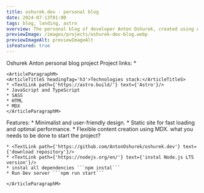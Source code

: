 ```yaml
---
title: oshurek.dev - personal blog
date: 2024-07-13T01:00
tags: blog, landing, astro
overview: The personal blog of developer Anton Oshurek, created using Astro. The project is a platform for publishing articles and notes on programming and technology.
previewImage: /images/projects/oshurek-dev-blog.webp
previewImageAlt: previewImageAlt
isFeatured: true
---
```



<ContentPart>
	<ArticleTitleL headingTag='h2'>Oshurek Anton personal blog project</ArticleTitleL>
	<ArticleParagraphM>
	<ArticleTitleS headingTag='h3'>Project links:</ArticleTitleS>
	* <TextLink path={'https://github.com/AntonOshurek/oshurek.dev'} text={'GitHub Repo'} noReferrer={false}/>
	</ArticleParagraphM>

    <ArticleParagraphM>
    <ArticleTitleS headingTag='h3'>Technologies stack:</ArticleTitleS>
    * <TextLink path={'https://astro.build/'} text={'Astro'}/>
    * JavaScript and TypeScript
    * SASS
    * HTML
    * MDX
    </ArticleParagraphM>

</ContentPart>

<ContentPart>
	<ArticleTitleL headingTag="h2">Features:</ArticleTitleL>
	<ArticleParagraphM>
		* Minimalist and user-friendly design. * Static site for fast loading and optimal performance. *
		Flexible content creation using MDX.
	</ArticleParagraphM>
</ContentPart>

<ContentPart>
	<ArticleTitleL headingTag='h2'>what you needs to be done to start the project?</ArticleTitleL>
	<ArticleParagraphM>

    * <TextLink path={'https://github.com/AntonOshurek/oshurek.dev'} text={'download repository'}/>
    * <TextLink path={'https://nodejs.org/en/'} text={'instal Node.js LTS version'}/>
    * instal all dependencies ```npm instal```
    * Run Dev server ```npm run start```

    </ArticleParagraphM>

</ContentPart>
